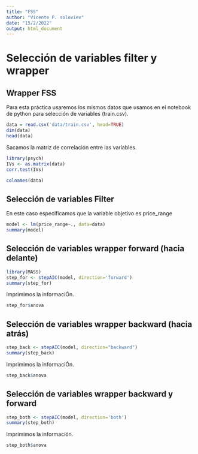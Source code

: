 ```yaml
---
title: "FSS"
author: "Vicente P. soloviev"
date: "15/2/2022"
output: html_document
---
```


# Selección de variables filter y wrapper

## Wrapper FSS
Para esta práctica usaremos los mismos datos que usamos en el notebook de python para selección de variables (train.csv).

```r
data = read.csv('data/train.csv', head=TRUE)
dim(data)
head(data)
```

Sacamos la matriz de correlación entre las variables. 

```r
library(psych)
IVs <- as.matrix(data)
corr.test(IVs)
```

```r
colnames(data)
```


## Selección de variables Filter
En este caso especificamos que la variable objetivo es price_range

```r
model <- lm(price_range~., data=data)
summary(model)
```

## Selección de variables wrapper forward (hacia delante)

```r
library(MASS)
step_for <- stepAIC(model, direction='forward')
summary(step_for)
```

Imprimimos la informaciÓn.

```r
step_for$anova
```


## Selección de variables wrapper backward (hacia atrás)

```r
step_back <- stepAIC(model, direction="backward")
summary(step_back)
```

Imprimimos la informaciÓn.

```r
step_back$anova
```


## Selección de variables wrapper backward y forward

```r
step_both <- stepAIC(model, direction='both')
summary(step_both)
```

Imprimimos la información.

```r
step_both$anova
```


